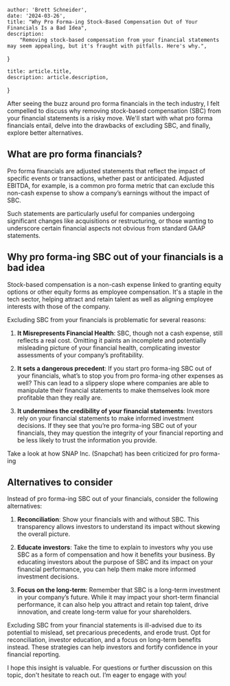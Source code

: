 
    author: 'Brett Schneider',
    date: '2024-03-26',
    title: "Why Pro Forma-ing Stock-Based Compensation Out of Your Financials Is a Bad Idea",
    description:
        "Removing stock-based compensation from your financial statements may seem appealing, but it's fraught with pitfalls. Here's why.",
}

    title: article.title,
    description: article.description,
}


After seeing the buzz around pro forma financials in the tech industry, I felt
compelled to discuss why removing stock-based compensation (SBC) from your
financial statements is a risky move. We'll start with what pro forma financials
entail, delve into the drawbacks of excluding SBC, and finally, explore better
alternatives.

## What are pro forma financials?

Pro forma financials are adjusted statements that reflect the impact of specific
events or transactions, whether past or anticipated. Adjusted EBITDA, for
example, is a common pro forma metric that can exclude this non-cash expense to
show a company’s earnings without the impact of SBC.

Such statements are particularly useful for companies undergoing significant
changes like acquisitions or restructuring, or those wanting to underscore
certain financial aspects not obvious from standard GAAP statements.


## Why pro forma-ing SBC out of your financials is a bad idea

Stock-based compensation is a non-cash expense linked to granting equity options
or other equity forms as employee compensation. It's a staple in the tech
sector, helping attract and retain talent as well as aligning employee interests
with those of the company.

Excluding SBC from your financials is problematic for several reasons:

1. **It Misrepresents Financial Health**: SBC, though not a cash expense, still
   reflects a real cost. Omitting it paints an incomplete and potentially
   misleading picture of your financial health, complicating investor
   assessments of your company’s profitability.

2. **It sets a dangerous precedent**: If you start pro forma-ing SBC out of your
    financials, what’s to stop you from pro forma-ing other expenses as well? This
    can lead to a slippery slope where companies are able to manipulate their
    financial statements to make themselves look more profitable than they
    really are.

3. **It undermines the credibility of your financial statements**: Investors
    rely on your financial statements to make informed investment decisions. If
    they see that you’re pro forma-ing SBC out of your financials, they may
    question the integrity of your financial reporting and be less likely to
    trust the information you provide.

Take a look at how SNAP Inc. (Snapchat) has been criticized for pro forma-ing


## Alternatives to consider

Instead of pro forma-ing SBC out of your financials, consider the following
alternatives:

1. **Reconciliation**: Show your financials with and without SBC. This
   transparency allows investors to understand its impact without skewing the
   overall picture.

2. **Educate investors**: Take the time to explain to investors why you use SBC
    as a form of compensation and how it benefits your business. By educating
    investors about the purpose of SBC and its impact on your financial
    performance, you can help them make more informed investment decisions.

3. **Focus on the long-term**: Remember that SBC is a long-term investment in
    your company’s future. While it may impact your short-term financial
    performance, it can also help you attract and retain top talent, drive
    innovation, and create long-term value for your shareholders.

Excluding SBC from your financial statements is ill-advised due to its potential
to mislead, set precarious precedents, and erode trust. Opt for reconciliation,
investor education, and a focus on long-term benefits instead. These strategies
can help investors and fortify confidence in your financial reporting.

I hope this insight is valuable. For questions or further discussion on this
topic, don't hesitate to reach out. I’m eager to engage with you!

